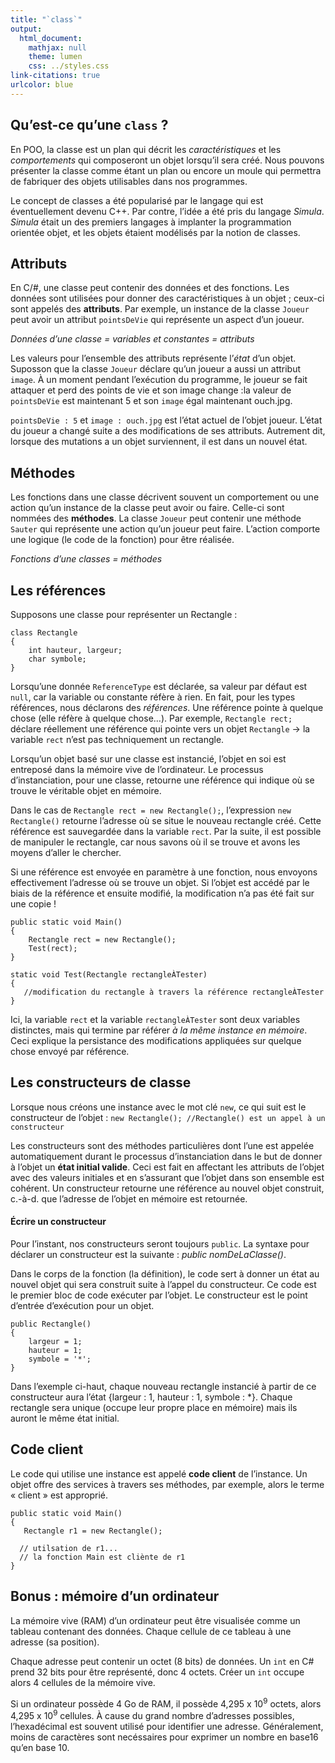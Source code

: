 ```yaml
---
title: "`class`"		
output:
  html_document:
    mathjax: null
    theme: lumen
    css: ../styles.css
link-citations: true
urlcolor: blue
---
```

## Qu'est-ce qu'une `class` ?
En POO, la classe est un plan qui décrit les _caractéristiques_ et les _comportements_ qui composeront un objet lorsqu'il sera créé. Nous pouvons présenter la classe comme étant un plan ou encore un moule qui permettra de fabriquer des objets utilisables dans nos programmes.

Le concept de classes a été popularisé par le langage qui est éventuellement devenu C++. Par contre, l'idée a été pris du langage _Simula_. _Simula_ était un des premiers langages à implanter la programmation orientée objet, et les objets étaient modélisés par la notion de classes.

## Attributs
En C/#, une classe peut contenir des données et des fonctions. Les données sont utilisées pour donner des caractéristiques à un objet ; ceux-ci sont appelés des **attributs**. Par exemple, un instance de la classe `Joueur` peut avoir un attribut `pointsDeVie` qui représente un aspect d'un joueur. 

_Données d'une classe = variables et constantes = attributs_

Les valeurs pour l'ensemble des attributs représente l'_état_ d'un objet. Suposson que la classe `Joueur` déclare qu'un joueur a aussi un attribut `image`. À un moment pendant l'exécution du programme, le joueur se fait attaquer et perd des points de vie et son image change :la valeur de `pointsDeVie` est maintenant 5 et son `image` égal maintenant ouch.jpg.

`pointsDeVie : 5` et `image : ouch.jpg` est l'état actuel de l'objet joueur. L'état du joueur a changé suite a des modifications de ses attributs. Autrement dit, lorsque des mutations a un objet surviennent, il est dans un nouvel état.

## Méthodes
Les fonctions dans une classe décrivent souvent un comportement ou une action qu'un instance de la classe peut avoir ou faire. Celle-ci sont nommées des **méthodes**. La classe `Joueur` peut contenir une méthode `Sauter` qui représente une action qu'un joueur peut faire. L'action comporte une logique (le code de la fonction) pour être réalisée.

_Fonctions d'une classes = méthodes_

## Les références
Supposons une classe pour représenter un Rectangle :

```
class Rectangle
{
    int hauteur, largeur;
    char symbole;
}
```

Lorsqu'une donnée `ReferenceType` est déclarée, sa valeur par défaut est `null`, car la variable ou constante réfère à rien. En fait, pour les types références, nous déclarons des *références*. Une référence pointe à quelque chose (elle réfère à quelque chose...). Par exemple, `Rectangle rect;` déclare réellement une référence qui pointe vers un objet `Rectangle` → la variable `rect` n'est pas techniquement un rectangle.

Lorsqu'un objet basé sur une classe est instancié, l'objet en soi est entreposé dans la mémoire vive de l'ordinateur. Le processus d'instanciation, pour une classe, retourne une référence qui indique où se trouve le véritable objet en mémoire.
 
Dans le cas de `Rectangle rect = new Rectangle();`, l'expression `new Rectangle()` retourne l'adresse où se situe le nouveau rectangle créé. Cette référence est sauvegardée dans la variable `rect`. Par la suite, il est possible de manipuler le rectangle, car nous savons où il se trouve et avons les moyens d'aller le chercher.

Si une référence est envoyée en paramètre à une fonction, nous envoyons effectivement l'adresse où se trouve un objet. Si l'objet est accédé par le biais de la référence et ensuite modifié, la modification n'a pas été fait sur une copie !

```
public static void Main()
{
    Rectangle rect = new Rectangle();
    Test(rect);
}

static void Test(Rectangle rectangleÀTester)
{
   //modification du rectangle à travers la référence rectangleÀTester
}
```

Ici, la variable `rect` et la variable `rectangleÀTester` sont deux variables distinctes, mais qui termine par référer *à la même instance en mémoire*. Ceci explique la persistance des modifications appliquées sur quelque chose envoyé par référence.

## Les constructeurs de classe
Lorsque nous créons une instance avec le mot clé `new`, ce qui suit est le constructeur de l’objet :
`new Rectangle(); //Rectangle() est un appel à un constructeur`

Les constructeurs sont des méthodes particulières dont l’une est appelée automatiquement durant le processus d’instanciation dans le but de donner à l’objet un **état initial valide**. Ceci est fait en affectant les attributs de l’objet avec des valeurs initiales et en s’assurant que l’objet dans son ensemble est cohérent.
Un constructeur retourne une référence au nouvel objet construit, c.-à-d. que l'adresse de l'objet en mémoire est retournée.

#### Écrire un constructeur
Pour l'instant, nos constructeurs seront toujours `public`. La syntaxe pour déclarer un constructeur est la suivante : _public nomDeLaClasse()_.

Dans le corps de la fonction (la définition), le code sert à donner un état au nouvel objet qui sera construit suite à l'appel du constructeur. Ce code est le premier bloc de code exécuter par l’objet. Le constructeur est le point d’entrée d’exécution pour un objet.

```
public Rectangle()
{
    largeur = 1;
    hauteur = 1;
    symbole = '*';
}
```
Dans l'exemple ci-haut, chaque nouveau rectangle instancié à partir de ce constructeur aura l'état {largeur : 1, hauteur : 1, symbole : *}. Chaque rectangle sera unique (occupe leur propre place en mémoire) mais ils auront le même état initial.

## Code client
Le code qui utilise une instance est appelé **code client** de l'instance. Un objet offre des services à travers ses méthodes, par exemple, alors le terme « client » est approprié.

```
public static void Main()
{
   Rectangle r1 = new Rectangle();
  
  // utilsation de r1...
  // la fonction Main est cliènte de r1
}
```

## Bonus : mémoire d'un ordinateur
La mémoire vive (RAM) d'un ordinateur peut être visualisée comme un tableau contenant des données. Chaque cellule de ce tableau à une adresse (sa position).

Chaque adresse peut contenir un octet (8 bits) de données. Un `int` en C# prend 32 bits pour être représenté, donc 4 octets. Créer un `int` occupe alors 4 cellules de la mémoire vive.

Si un ordinateur possède 4 Go de RAM, il possède 4,295 x 10^9^ octets, alors 4,295 x 10^9^ cellules. À cause du grand nombre d'adresses possibles, l'hexadécimal est souvent utilisé pour identifier une adresse. Généralement, moins de caractères sont necéssaires pour exprimer un nombre en base16 qu'en base 10.
